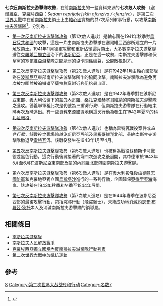 {{Campaignbox Yugofront}}

'''七次反南斯拉夫游擊隊攻勢'''，在前[[南斯拉夫社會主義聯邦共和國|南斯拉夫]]的一些資料來源的'''七次敵人攻勢''' （[[塞爾維亞語|塞爾維亞]]、[[克羅埃西亞語|克羅埃西亞]]：''Sedam neprijateljskih ofanziva / ofenziva''），是[[第二次世界大戰|第二次世界大戰]]中在前[[南斯拉夫|南斯拉夫]]領土上由[[軸心國|軸心國]]實施的共7次系列軍事行動，以攻擊[[南斯拉夫游擊隊|南斯拉夫游擊隊]]<ref>{{Cite web |url=http://www.vojska.net/eng/world-war-2/battles-and-operations/ |title=Battles & Campaigns during World War 2 in Yugoslavia<!-- Bot generated title --> |accessdate=2009-08-16 |archive-date=2008-12-19 |archive-url=https://web.archive.org/web/20081219074646/http://www.vojska.net/eng/world-war-2/battles-and-operations/ |dead-url=no }}</ref>。分別為：

*[[第一次反南斯拉夫游擊隊攻勢|第一次反南斯拉夫游擊隊攻勢]]（第1次敵人進攻）是軸心國在1941年秋季對[[烏日採共和國|烏日採共和國]]的攻擊，這是一片由南斯拉夫游擊隊在塞爾維亞西部所建立的一片解放領土。1941年11月德軍攻擊和重新佔領這片領土，大多數南斯拉夫游擊隊逃往[[克羅地亞獨立國|克羅地亞獨立國]]治下的[[波斯尼亞|波斯尼亞]]。正是在這一攻勢，南斯拉夫游擊隊和保皇黨的塞爾維亞游擊隊之間脆弱的協作關係破裂，公開敵視對方。 

*[[第二次反南斯拉夫游擊隊攻勢|第二次反南斯拉夫游擊隊攻勢]]（第2次敵人進攻）是在1942年1月由軸心國部隊對在[[波斯尼亞|波斯尼亞]]東部南斯拉夫游擊隊所作的協同攻擊。南斯拉夫游擊隊為避免再次被包圍並被迫撤退至[[薩拉熱窩|薩拉熱窩]]附近的[[伊格曼|伊格曼]]山區。 

*[[第三次反南斯拉夫游擊隊攻勢|第三次反南斯拉夫游擊隊攻勢]]（第3次敵人進攻）是在1942年春季對在波斯尼亞東部、義大利佔領下的[[蒙的內哥羅|蒙的內哥羅]]、[[桑扎克|桑扎克]]和[[赫塞哥維納|赫塞哥維納]]的南斯拉夫游擊隊之進攻。德義聯軍稱此次是代號為''三重奏行動''，但南斯拉夫游擊隊在行動結束時再次及時逃出。有一些資料來源錯誤地稱這次行動為發生在1942年夏季的[[科扎拉戰役|科扎拉戰役]]。

*[[雷特瓦戰役|第四次反南斯拉夫游擊隊攻勢]]（第4次敵人進攻）也稱為雷特瓦戰役案件或''白色行動''，該戰役之戰場跨越[[波斯尼亞|波斯尼亞]]西部及[[黑塞哥維那|黑塞哥維那]]北部，最終南斯拉夫游擊隊撤退至[[雷特瓦|雷特瓦]]河。該戰役發生在1943年1月至4月。

*[[蘇積斯卡河戰役|第五次反南斯拉夫游擊隊攻勢]]（第5次敵人進攻）也被稱為戰役蘇積斯卡河戰役或黑色行動。這次行動後緊接著的第四次進攻之後展開，其中德軍於1943年5月至6月在波斯尼亞東南部及蒙的內哥羅北部包圍南斯拉夫游擊隊。

*[[軸心行動|第六次反南斯拉夫游擊隊攻勢]]（第6次敵人進攻）是在[[義大利投降|義大利投降]]後由[[德意志國防軍|德意志國防軍]]和克羅地亞獨立國[[烏斯塔沙|烏斯塔沙]]進行的一系列行動，企圖確保[[亞得里亞海|亞得里亞海]]海岸。該攻勢在1943年秋季和冬季至1944年展開。

*[[空襲德爾瓦爾|第七次反南斯拉夫游擊隊攻勢]]（第7次敵人進攻）是在1944年春季在波斯尼亞西部的最後攻擊行動，包括''跳馬''行動（飛躍騎士），未能成功地消滅[[約瑟普·布羅茲·狄托|約瑟普·布羅茲·狄托]]本人及消滅南斯拉夫游擊隊的領導屬。

== 相關條目 ==
* [[南斯拉夫游擊隊|南斯拉夫游擊隊]]
* [[南斯拉夫人民解放戰爭|南斯拉夫人民解放戰爭]]
* [[克羅埃西亞獨立國境內反南斯拉夫游擊隊行動列表|克羅埃西亞獨立國境內反南斯拉夫游擊隊行動列表]]
* [[第二次世界大戰中的抵抗運動|第二次世界大戰中的抵抗運動]]

== 參考 ==
{{reflist}}
<!-- interwiki -->

[[Category:第二次世界大戰歐洲戰場戰役|S]]
[[Category:第二次世界大战战役和行动|Category:第二次世界大战战役和行动]]
[[Category:名数7|Category:名数7]]